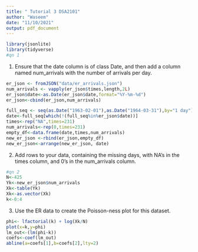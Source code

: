 ```yaml
---
title: " Tutorial 3 DSA2101"
author: "Waseem"
date: "11/10/2021"
output: pdf_document
---
```


```r

library(jsonlite)
library(tidyverse)
#qn 1 
```
1. Ensure that the date column is of class Date, and then add a column named num_arrivals with the number of arrivals per day.
```r
er_json <- fromJSON("data/er_arrivals.json")
num_arrivals <- vapply(er_json$times,length,2L)
er_json$date<-as.Date(er_json$date,format="%Y-%m-%d")
er_json<-cbind(er_json,num_arrivals)

full_seq <- seq(as.Date("1963-02-01"),as.Date("1964-03-31"),by="1 day")
date<-full_seq[which(!(full_seq%in%er_json$date))]
times<-rep("NA",times=231)
num_arrivals<-rep(0,times=231)
empty_df<-data.frame(date,times,num_arrivals)
new_er_json <-rbind(er_json,empty_df)
new_er_json<-arrange(new_er_json, date)

```
2. Add rows to your data, containing the missing days, with NA’s in the times column, and 0’s in the num_arrivals column. 
```r
#qn 2
N<-425
Yk<-new_er_json$num_arrivals
Xk<-table(Yk)
Xk<-as.vector(Xk)
k<-0:4
```

3. Use the ER data to create the Poisson-ness plot for this dataset. 

```r
phi<- lfactorial(k) + log(Xk/N)
plot(x=k,y=phi)
lm_out<-(lm(phi~k))
coefs<-coef(lm_out)
abline(a=coefs[1],b=coefs[2],lty=2)
```
